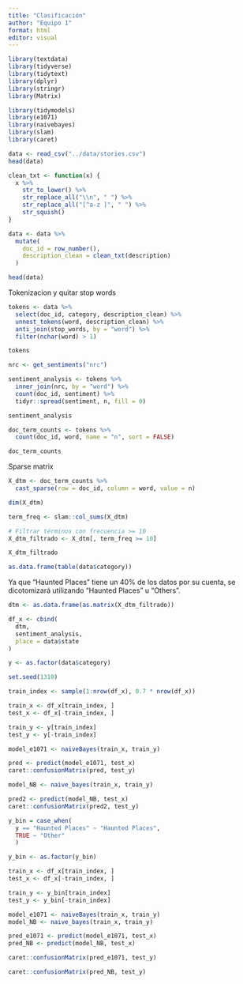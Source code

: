 ```yaml
---
title: "Clasificación"
author: "Equipo 1"
format: html
editor: visual
---
```


```r
library(textdata)
library(tidyverse)
library(tidytext)
library(dplyr)
library(stringr)
library(Matrix)

library(tidymodels) 
library(e1071)
library(naivebayes)
library(slam)
library(caret)
```

```r
data <- read_csv("../data/stories.csv")
head(data)
```

```r
clean_txt <- function(x) {
  x %>%
    str_to_lower() %>%
    str_replace_all("\\n", " ") %>%
    str_replace_all("[^a-z ]", " ") %>%
    str_squish()
}
```

```r
data <- data %>%
  mutate(
    doc_id = row_number(),
    description_clean = clean_txt(description)
  )

head(data)
```

Tokenizacion y quitar stop words

```r
tokens <- data %>%
  select(doc_id, category, description_clean) %>%
  unnest_tokens(word, description_clean) %>%
  anti_join(stop_words, by = "word") %>%
  filter(nchar(word) > 1)
```

```r
tokens
```

```r
nrc <- get_sentiments("nrc")
```

```r
sentiment_analysis <- tokens %>%
  inner_join(nrc, by = "word") %>%
  count(doc_id, sentiment) %>%   
  tidyr::spread(sentiment, n, fill = 0)
```

```r
sentiment_analysis
```

```r
doc_term_counts <- tokens %>%
  count(doc_id, word, name = "n", sort = FALSE)

doc_term_counts
```

Sparse matrix

```r
X_dtm <- doc_term_counts %>%
  cast_sparse(row = doc_id, column = word, value = n)

dim(X_dtm)
```

```r
term_freq <- slam::col_sums(X_dtm)

# Filtrar términos con frecuencia >= 10
X_dtm_filtrado <- X_dtm[, term_freq >= 10]
```

```r
X_dtm_filtrado
```

```r
as.data.frame(table(data$category))
```

Ya que "Haunted Places" tiene un 40% de los datos por su cuenta, se dicotomizará utilizando "Haunted Places" u "Others".

```r
dtm <- as.data.frame(as.matrix(X_dtm_filtrado))
```

```r
df_x <- cbind(
  dtm,
  sentiment_analysis,
  place = data$state
)
```

```r
y <- as.factor(data$category)
```

```r
set.seed(1310)

train_index <- sample(1:nrow(df_x), 0.7 * nrow(df_x))

train_x <- df_x[train_index, ]
test_x <- df_x[-train_index, ]

train_y <- y[train_index]
test_y <- y[-train_index]

model_e1071 <- naiveBayes(train_x, train_y)
```

```r
pred <- predict(model_e1071, test_x)
caret::confusionMatrix(pred, test_y)
```

```r
model_NB <- naive_bayes(train_x, train_y)
```
```r
pred2 <- predict(model_NB, test_x)
caret::confusionMatrix(pred2, test_y)
```

```r

y_bin = case_when(
  y == "Haunted Places" ~ "Haunted Places",
  TRUE ~ "Other"
  )
```

```r
y_bin <- as.factor(y_bin)
```

```r
train_x <- df_x[train_index, ]
test_x <- df_x[-train_index, ]

train_y <- y_bin[train_index]
test_y <- y_bin[-train_index]
```

```r
model_e1071 <- naiveBayes(train_x, train_y)
model_NB <- naive_bayes(train_x, train_y)
```


```r
pred_e1071 <- predict(model_e1071, test_x)
pred_NB <- predict(model_NB, test_x)
```

```r
caret::confusionMatrix(pred_e1071, test_y)
```


```r
caret::confusionMatrix(pred_NB, test_y)
```







